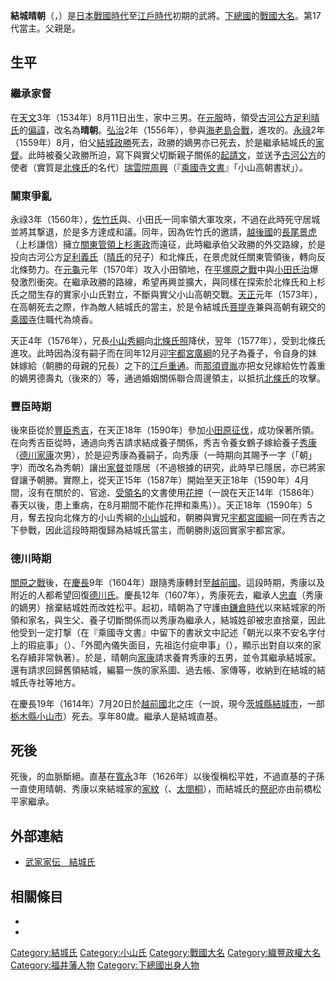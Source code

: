 {{日本武士
|名稱= 結城 晴朝
|圖片名稱= Yuuki Harutomo.jpg
|圖片大小= 200px
|圖片說明= 結城晴朝肖像（[[安穩寺_(結城市)|安穩寺]]藏）
|時代= [[日本戰國時代|日本戰國時代]]－[[江戶時代|江戶時代]]前期
|出生日期= [[天文_(後奈良天皇)|天文]]3年8月11日（1534年9月18日）
|出生地點= 
|逝世日期= [[慶長|慶長]]19年7月20日（1614年8月25日）
|逝世地點= 
|假名= 
|羅馬字= 
|幼名= 
|改名= 
|别名= 七郎
|諡号= 
|神号= 
|戒名= 泰陽院殿宗靜孝善大居士
|洗禮名= 
|墓所= [[福井縣|福井縣]][[福井市|福井市]]的[[孝顯寺|孝顯寺]]
|朝廷官位= [[從五位下|從五位下]]{{tsl|ja|左衛門督||左衛門督}}、[[中務省|中務大輔]]
|幕府職位= 
|主君= [[丰臣秀吉|豐臣秀吉]]→[[德川家康|德川家康]]→[[德川秀忠|秀忠]]
|藩= 
|氏族= {{tsl|ja|小山氏}}→{{tsl|ja|結城氏}}
|父母= 父：{{tsl|ja|小山高朝||小山高朝}}
|養父= [[结城政胜|結城政勝]]
|養母= 
|兄弟= 兄：[[小山秀綱|小山秀綱]]、{{tsl|ja|富岡秀高||富岡秀高}}
|姐妹= 妹：[[江戶重通|江戶重通]]室
|正室= {{tsl|ja|水谷正村||水谷正村}}的女兒（一說{{tsl|ja|山川氏||山川氏}}的女兒）
|側室= 
|嗣子= 
|嗣女= 陽月貞春大姉（{{tsl|ja|那須資晴||那須資晴}}室。『[[寬政重修諸家譜|寬政重修諸家譜]]』）
|養子= '''{{tsl|ja|結城朝勝||結城朝勝}}'''（[[宇都宮廣綱|宇都宮廣綱]]次男）、'''[[結城秀康|結城秀朝（秀康）]]'''（[[德川家康|德川家康]]次男）
|養女= [[鶴子|鶴子]]（[[江戶重通|江戶重通]]的女兒，結城秀康室）
}}

'''結城晴朝'''（{{jpn|j=結城 晴朝|kana=ゆうき はるとも|rm=Yūki Harutomo}}，{{bd|1534年|9月18日|1614年|8月25日}}）是[[日本戰國時代|日本戰國時代]]至[[江戶時代|江戶時代]]初期的武將。[[下總國|下總國]]的[[戰國大名|戰國大名]]。{{tsl|ja|結城氏}}第17代當主。父親是{{tsl|ja|小山高朝||小山高朝}}。

== 生平 ==
=== 繼承家督 ===
在[[天文_(後奈良天皇)|天文]]3年（1534年）8月11日出生，家中三男。在[[日本元服礼|元服]]時，領受[[古河公方|古河公方]][[足利晴氏|足利晴氏]]的[[名諱|偏諱]]，改名為'''晴朝'''。[[弘治_(後奈良天皇)|弘治]]2年（1556年），參與[[海老島合戰|海老島合戰]]，進攻{{tsl|ja|小田氏}}的{{tsl|ja|小田城}}。[[永祿|永祿]]2年（1559年）8月，伯父[[结城政胜|結城政勝]]死去，政勝的嫡男{{tsl|ja|結城明朝||明朝}}亦已死去，於是繼承結城氏的[[家督|家督]]。此時被養父政勝所迫，寫下與實父{{tsl|ja|小山高朝||小山高朝}}切斷親子關係的[[起請文|起請文]]，並送予[[古河公方|古河公方]]的使者（實質是[[後北條氏|北條氏]]的名代）[[瑞雲院周興|瑞雲院周興]]（『[[乘國寺文書|乘國寺文書]]』「小山高朝書狀」）。

=== 關東爭亂 ===
永祿3年（1560年），[[佐竹氏|佐竹氏]]與{{tsl|ja|宇都宮氏}}、小田氏一同率領大軍攻來，不過在此時死守居城{{tsl|ja|結城城}}並將其撃退，於是多方達成和議。同年，因為佐竹氏的邀請，[[越後國|越後國]]的[[上杉謙信|長尾景虎]]（上杉謙信）擁立[[關東管領|關東管領]][[上杉憲政|上杉憲政]]而遠征，此時繼承伯父政勝的外交路線，於是投向古河公方[[足利義氏|足利義氏]]（[[足利晴氏|晴氏]]的兒子）和北條氏，在景虎就任關東管領後，轉向反北條勢力。在[[元龜|元龜]]元年（1570年）攻入小田領地，在[[平塚原之戰|平塚原之戰]]中與[[小田氏治|小田氏治]]爆發激烈衝突。在繼承政勝的路線，希望再興並擴大{{tsl|ja|結城氏}}，與同樣在探索於北條氏和上杉氏之間生存的實家小山氏對立，不斷與實父小山高朝交戰。[[天正_(日本)|天正]]元年（1573年），在高朝死去之際，作為敵人結城氏的當主，於是令結城氏[[菩提寺_(日本)|菩提寺]]兼與高朝有親交的[[乘國寺|乘國寺]]住職代為燒香。

天正4年（1576年），兄長[[小山秀綱|小山秀綱]]向[[北條氏照|北條氏照]]降伏，翌年（1577年），受到北條氏進攻。此時因為沒有嗣子而在同年12月迎[[宇都宮廣綱|宇都宮廣綱]]的兒子{{tsl|ja|結城朝勝||朝勝}}為養子，令自身的妹妹嫁給{{tsl|ja|佐竹義重||佐竹義重}}（朝勝的母親的兄長）之下的[[江戶重通|江戶重通]]。而[[那須資胤|那須資胤]]亦把女兒嫁給佐竹義重的嫡男德壽丸（後來的{{tsl|ja|佐竹義宣||佐竹義宣}}）等，通過婚姻關係聯合周邊領主，以抵抗[[後北條氏|北條氏]]的攻擊。

=== 豐臣時期 ===
後來臣從於[[丰臣秀吉|豐臣秀吉]]，在天正18年（1590年）參加[[小田原之戰|小田原征伐]]，成功保著所領。在向秀吉臣從時，通過{{tsl|ja|水谷勝俊||水谷勝俊}}向秀吉請求結成養子關係，秀吉令養女鶴子嫁給養子[[結城秀康|秀康]]（[[德川家康|德川家康]]次男），於是迎秀康為養嗣子，向秀康（一時期向其賜予一字（「朝」字）而改名為秀朝）讓出[[家督|家督]]並隱居（不過根據{{tsl|ja|市村高男||市村高男}}的研究，此時早已隱居，亦已將家督讓予朝勝。實際上，從天正15年（1587年）開始至天正18年（1590年）4月間，沒有在關於{{tsl|ja|結城氏}}的{{tsl|ja|知行}}、官途、[[受領名|受領名]]的文書使用[[花押|花押]]（一說在天正14年（1586年）春天以後，患上重病，在8月期間不能作花押和乘馬））。天正18年（1590年）5月，奪去投向北條方的小山秀綱的[[小山城_(下野國)|小山城]]和{{tsl|ja|榎本城}}，朝勝與實兄[[宇都宮國綱|宇都宮國綱]]一同在秀吉之下參戰，因此這段時期復歸為結城氏當主，而朝勝則返回實家宇都宮家。

=== 德川時期 ===
[[關原之戰|關原之戰]]後，在[[慶長|慶長]]9年（1604年）跟隨秀康轉封至[[越前國|越前國]]。這段時期，秀康以及附近的人都希望回復[[德川氏|德川氏]]。慶長12年（1607年），秀康死去，繼承人[[松平忠直|忠直]]（秀康的嫡男）捨棄結城姓而改姓松平。起初，晴朝為了守護由[[鎌倉時代|鎌倉時代]]以來結城家的所領和家名，與生父{{tsl|ja|小山高朝||小山高朝}}、養子{{tsl|ja|結城朝勝||結城朝勝}}切斷關係而以秀康為繼承人，結城姓卻被忠直捨棄，因此他受到一定打撃（在『乘國寺文書』中留下的書狀文中記述「朝光以來不安名字付上的瑕疵事」（{{lang|ja|朝光以来不安名字ニ付瑕疵事}}）、「外聞內儀失面目，先祖迄付疵申事」（{{lang|ja|外聞内儀失面目、先祖迄付疵申事}}），顯示出對自{{tsl|ja|結城朝光||結城朝光}}以來的家名存續非常執著）。於是，晴朝向[[德川家康|家康]]請求養育秀康的五男{{tsl|ja|松平直基||直基}}，並令其繼承結城家。還有請求回歸舊領結城，編纂一族的家系圖、過去帳、家傳等，收納到在結城的結城氏寺社等地方。

在慶長19年（1614年）7月20日於[[越前國|越前國]]北之庄（一說{{tsl|ja|中久喜城}}，現今[[茨城縣|茨城縣]][[結城市|結城市]]，一部[[栃木縣|栃木縣]][[小山市|小山市]]）死去。享年80歲。繼承人是結城直基。

== 死後 ==
死後，{{tsl|ja|結城氏}}的血脈斷絕。直基在[[寬永|寬永]]3年（1626年）以後復稱松平姓，不過直基的子孫{{tsl|ja|越前松平家||前橋松平家}}一直使用晴朝、秀康以來結城家的[[家紋|家紋]]（{{tsl|ja|巴|結城巴}}、[[桐紋|太閤桐]]），而結城氏的[[节日|祭祀]]亦由前橋松平家繼承。

== 外部連結 ==
*[http://www2.harimaya.com/sengoku/html/yuki.html 武家家伝＿結城氏] {{Wayback|url=http://www2.harimaya.com/sengoku/html/yuki.html |date=20191204060625 }}

== 相關條目 ==
*{{tsl|ja|小山氏}}
*{{tsl|ja|結城氏}}

{{下總結城氏當主|第17代|1559年－1590年}}
[[Category:結城氏|Category:結城氏]]
[[Category:小山氏|Category:小山氏]]
[[Category:戰國大名|Category:戰國大名]]
[[Category:織豐政權大名|Category:織豐政權大名]]
[[Category:福井藩人物|Category:福井藩人物]]
[[Category:下總國出身人物|Category:下總國出身人物]]